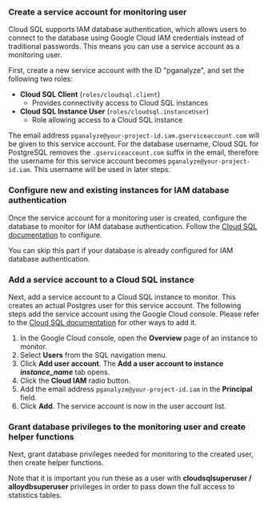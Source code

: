 
### Create a service account for monitoring user

Cloud SQL supports IAM database authentication, which allows users to connect to the database using Google Cloud IAM credentials instead of traditional passwords.
This means you can use a service account as a monitoring user.

First, create a new service account with the ID "pganalyze", and set the following two roles:
* **Cloud SQL Client** (`roles/cloudsql.client`)
  * Provides connectivity access to Cloud SQL instances
* **Cloud SQL Instance User** (`roles/cloudsql.instanceUser`)
  * Role allowing access to a Cloud SQL instance

The email address `pganalyze@your-project-id.iam.gserviceaccount.com` will be given to this service account.
For the database username, Cloud SQL for PostgreSQL removes the `.gserviceaccount.com` suffix in the email,
therefore the username for this service account becomes `pganalyze@your-project-id.iam`.
This username will be used in later steps.

### Configure new and existing instances for IAM database authentication

Once the service account for a monitoring user is created, configure the database to monitor for IAM database authentication.
Follow the [Cloud SQL documentation](https://cloud.google.com/sql/docs/postgres/create-edit-iam-instances) to configure.

You can skip this part if your database is already configured for IAM database authentication.

### Add a service account to a Cloud SQL instance

Next, add a service account to a Cloud SQL instance to monitor. This creates an actual Postgres user for this service account.
The following steps add the service account using the Google Cloud console. Please refer to the
[Cloud SQL documentation](https://cloud.google.com/sql/docs/postgres/add-manage-iam-users#creating-a-database-user)
for other ways to add it.

1. In the Google Cloud console, open the **Overview** page of an instance to monitor.
2. Select **Users** from the SQL navigation menu.
3. Click **Add user account**. The **Add a user account to instance _instance_name_** tab opens.
4. Click the **Cloud IAM** radio button.
5. Add the email address `pganalyze@your-project-id.iam` in the **Principal** field.
6. Click **Add**. The service account is now in the user account list.

### Grant database privileges to the monitoring user and create helper functions

Next, grant database privileges needed for monitoring to the created user, then create helper functions.

Note that it is important you run these as a user with **cloudsqlsuperuser / alloydbsuperuser** privileges in order to pass down the full access to statistics tables.

<MonitoringUserBaseForGCP username="pganalyze@your-project-id.iam" />
<MonitoringUserPerDatabaseHelpers username={'"pganalyze@your-project-id.iam"'} />
